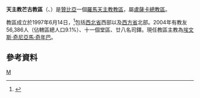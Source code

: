 {{Infobox Roman Catholic diocese
|Roman Catholic Diocese of = 天主教芒古教區
|Latin name of diocese = Dioecesis Monguensis
|image = Zambia - Diocesi di Mongu.png
|caption = 教區範圍
|location = [[贊比亞|贊比亞]]
|territory =西北省西部、西方省北部

|population =56,386

|rite = 拉丁禮
|patron = 
|province = 盧薩卡
|established = 1997年
|cathedral = 盧德聖母主教座堂
|副主教座堂 =
|leadership = 主教
|website =
|教宗 = 
|metropolitan = 埃文斯·奇尼亞馬·奇年巴

|ordinary = 
|coadjutor bishop =
|emeritus = 
}}

'''天主教芒古教區'''（{{lang-la|Dioecesis Monguensis}}、{{lang-en|Diocese of Mongu}}）是[[贊比亞|贊比亞]]一個[[羅馬天主教|羅馬天主教]][[教區|教區]]，屬[[天主教盧薩卡總教區|盧薩卡總教區]]。

教區成立於1997年6月14日，<ref>{{Cite web |url=http://www.vatican.va/holy_father/john_paul_ii/apost_constitutions/documents/hf_jp-ii_apc_19970614_monguensis_lt.html |title=成立教區的宗座憲令 |access-date=2014-01-22 |archive-date=2014-05-18 |archive-url=https://web.archive.org/web/20140518003921/http://www.vatican.va/holy_father/john_paul_ii/apost_constitutions/documents/hf_jp-ii_apc_19970614_monguensis_lt.html |dead-url=no }}</ref>包括[[西北省_(贊比亞)|西北省]]西部以及[[西方省_(贊比亞)|西方省]]北部。2004年有教友56,386人（佔轄區總人口9.1%）、十一個堂區、廿八名司鐸。現任教區主教為[[埃文斯·奇尼亞馬·奇年巴|埃文斯·奇尼亞馬·奇年巴]]。

==參考資料==
{{reflist}}
{{贊比亞天主教教區}}

[[Category:贊比亞天主教教區|M]]